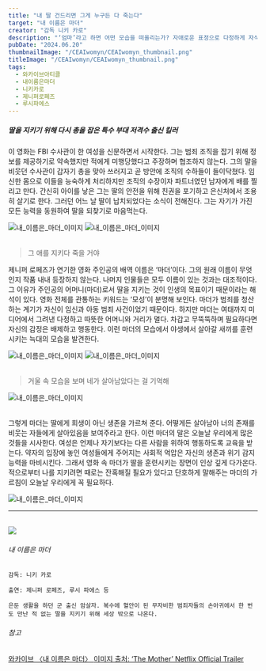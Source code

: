 ```yaml
---
title: "내 딸 건드리면 그게 누구든 다 죽는다"
target: "내 이름은 마더"
creator: "감독 니키 카로"
description: "‘엄마’라고 하면 어떤 모습을 떠올리는가? 자애로운 표정으로 다정하게 자식을 돌보는 여성을 상상했는가? 그렇다면 이 영화를 볼 준비가 된 것이다."
pubDate: "2024.06.20"
thumbnailImage: "/CEAIwomyn/CEAIwomyn_thumbnail.png"
titleImage: "/CEAIwomyn/CEAIwomyn_thumbnail.png"
tags:
  - 와카이브아티클
  - 내이름은마더
  - 니키카로
  - 제니퍼로페즈
  - 루시파에스
---
```


##### 딸을 지키기 위해 다시 총을 잡은 특수 부대 저격수 출신 킬러

이 영화는 FBI 수사관이 한 여성을 신문하면서 시작한다. 그는 범죄 조직을 잡기 위해 정보를 제공하기로 약속했지만 적에게 미행당했다고 주장하며 협조하지 않는다. 그의 말을 비웃던 수사관이 갑자기 총을 맞아 쓰러지고 곧 방안에 조직의 수하들이 들이닥쳤다. 임신한 몸으로 이들을 능숙하게 처리하지만 조직의 수장이자 파트너였던 남자에게 배를 찔리고 만다. 간신히 아이를 낳은 그는 딸의 안전을 위해 친권을 포기하고 은신처에서 조용히 살기로 한다. 그러던 어느 날 딸이 납치되었다는 소식이 전해진다. 그는 자기가 가진 모든 능력을 동원하여 딸을 되찾기로 마음먹는다.

<img src="/themother/themother_content1.png" alt="내_이름은_마더_이미지"/>

<img src="/themother/themother_content2.png" alt="내_이름은_마더_이미지"/>

<br />
<br />

> 그 애를 지키다 죽을 거야

제니퍼 로페즈가 연기한 영화 주인공의 배역 이름은 ‘마더’이다. 그의 원래 이름이 무엇인지 작품 내내 등장하지 않는다. 나머지 인물들은 모두 이름이 있는 것과는 대조적이다. 그 이유가 주인공의 어머니(마더)로서 딸을 지키는 것이 인생의 목표이기 때문이라는 해석이 있다. 영화 전체를 관통하는 키워드는 ‘모성’이 분명해 보인다. 마더가 범죄를 청산하는 계기가 자신이 임신과 아동 범죄 사건이었기 때문이다. 하지만 마더는 여태까지 미디어에서 그려낸 다정하고 따뜻한 어머니와 거리가 멀다. 차갑고 무뚝뚝하며 필요하다면 자신의 감정은 배제하고 행동한다. 이런 마더의 모습에서 야생에서 살아갈 새끼를 훈련시키는 늑대의 모습을 발견한다.

<img src="/themother/themother_content3.png" alt="내_이름은_마더_이미지"/>

<img src="/themother/themother_content4.png" alt="내_이름은_마더_이미지"/>

<br />
<br />

> 거울 속 모습을 보며 네가 살아남았다는 걸 기억해

<img src="/themother/themother_content5.png" alt="내_이름은_마더_이미지"/>

<br />
<br />

그렇게 마더는 딸에게 희생이 아닌 생존을 가르쳐 준다. 어떻게든 살아남아 너의 존재를 비웃는 자들에게 살아있음을 보여주라고 한다. 이런 마더의 말은 오늘날 우리에게 많은 것들을 시사한다. 여성은 언제나 자기보다는 다른 사람을 위하여 행동하도록 교육을 받는다. 약자의 입장에 놓인 여성들에게 주어지는 사회적 억압은 자신의 생존과 위기 감지 능력을 마비시킨다. 그래서 영화 속 마더가 딸을 훈련시키는 장면이 인상 깊게 다가온다. 적으로부터 나를 지키려면 때로는 잔혹해질 필요가 있다고 단호하게 말해주는 마더의 가르침이 오늘날 우리에게 꼭 필요하다.

<img src="/themother/themother_content6.png" alt="내_이름은_마더_이미지"/>

<br />

---

<br />

<div class="target_introduce">
  <img src="/themother/themother_book.jpg" />

  <div>
    <h6>내 이름은 마더</h6>

    감독: 니키 카로
    
    출연: 제니퍼 로페즈, 루시 파에스 등

    은둔 생활을 하던 군 출신 암살자. 복수에 혈안이 된 무자비한 범죄자들의 손아귀에서 한 번도 만난 적 없는 딸을 지키기 위해 세상 밖으로 나온다.
  </div>
</div>

<div class="relations">
  <h6>참고</h6>
  <a href="https://www.womynarchive.com?s=내 이름은 마더" target="_blank">
    와카이브 〈내 이름은 마더〉
  </a>
  <a href="https://www.youtube.com/watch?v=8BFdFeOS3oM" target="_blank">
    이미지 출처: ‘The Mother’ Netflix Official Trailer
  </a>
</div>

